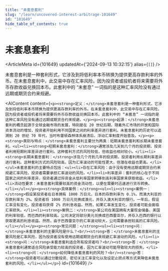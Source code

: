 ```yaml
---
title: "未套息套利"
slug: "/learn/uncovered-interest-arbitrage-101649"
id: "101649"
hide_table_of_contents: true
---
```



# 未套息套利

<ArticleMeta id={101649} updatedAt={'2024-09-13 10:32:15'} alias={`[]`} />
<div className='border-solid border-b border-t-0 my-4 border-[var(--ifm-color-gray-300)]' />

未套息套利是一种套利形式，它涉及到将低利率本币转换为提供更高存款利率的外币。在未套息套利中，此交易中存在汇率风险，因为投资者或投机者将来需要将外币存款收益兑换回本币。此套利中的 “未套息” 一词指的是这种汇率风险没有通过远期或期货合约来规避。

<AIContent content={`<p><strong>定义：</strong>未套息套利是一种套利形式，它涉及到将低利率本币转换为提供更高存款利率的外币。在未套息套利中，此交易中存在汇率风险，因为投资者或投机者将来需要将外币存款收益兑换回本币。此套利中的 “未套息” 一词指的是这种汇率风险没有通过远期或期货合约来规避。</p><p><strong>起源：</strong>未套息套利的概念起源于全球金融市场的发展，特别是在 20 世纪后期，随着外汇市场的开放和国际资本流动的增加，投资者开始利用不同国家之间的利率差异进行套利。未套息套利的历史可以追溯到 20 世纪 70 年代，当时布雷顿森林体系崩溃后，浮动汇率制度开始普及。</p><p><strong>类别与特点：</strong>未套息套利主要分为两类：短期未套息套利和长期未套息套利。<ul><li><strong>短期未套息套利：</strong>通常涉及几天到几个月的投资期，投资者利用短期利率差异进行套利。这种套利方式的风险较低，但收益也相对较小。</li><li><strong>长期未套息套利：</strong>涉及几个月到几年的投资期，投资者利用长期利率差异进行套利。这种套利方式的风险较高，因为汇率波动的可能性更大，但潜在收益也更高。</li></ul>未套息套利的主要特点包括：<ul><li>存在汇率风险：由于没有使用远期或期货合约来规避汇率风险，投资者需要承担汇率波动的风险。</li><li>利率差异：套利的核心在于不同国家之间的利率差异，投资者通过将资金从低利率国家转移到高利率国家来获取收益。</li><li>流动性要求：未套息套利需要较高的资金流动性，以便在需要时迅速进行货币转换。</li></ul></p><p><strong>具体案例：</strong><ul><li><strong>案例一：</strong>假设某投资者在日本拥有 1000 万日元，日本的存款利率为 0.1%，而澳大利亚的存款利率为 2%。投资者将 1000 万日元兑换成澳元，并存入澳大利亚的银行。一年后，假设汇率没有变化，投资者将获得 2% 的利息收益。然而，如果汇率发生变化，投资者可能会面临汇率损失。</li><li><strong>案例二：</strong>某公司在美国拥有大量现金储备，美国的利率较低，而巴西的利率较高。公司决定将部分美元兑换成巴西雷亚尔，并存入巴西的银行以获取更高的利息收益。然而，由于巴西雷亚尔的汇率波动较大，公司需要承担较高的汇率风险。</li></ul></p><p><strong>常见问题：</strong><ul><li><strong>问：</strong>未套息套利的主要风险是什么？<br/><strong>答：</strong>未套息套利的主要风险是汇率风险，因为投资者没有使用远期或期货合约来规避汇率波动的风险。</li><li><strong>问：</strong>未套息套利适合所有投资者吗？<br/><strong>答：</strong>未套息套利通常适合风险承受能力较高的投资者，因为汇率波动可能导致较大的损失。</li><li><strong>问：</strong>如何降低未套息套利的风险？<br/><strong>答：</strong>投资者可以通过分散投资、密切关注汇率变化以及设定止损点等方式来降低未套息套利的风险。</li></ul></p>`} id={101649} />
